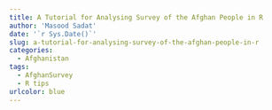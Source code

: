 ```yaml
---
title: A Tutorial for Analysing Survey of the Afghan People in R
author: 'Masood Sadat'
date: '`r Sys.Date()`'
slug: a-tutorial-for-analysing-survey-of-the-afghan-people-in-r
categories:
  - Afghanistan
tags:
  - AfghanSurvey
  - R tips
urlcolor: blue
---
```


